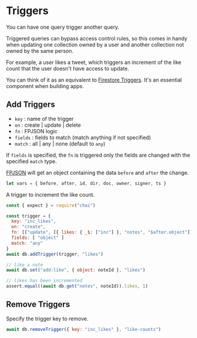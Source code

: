# Triggers

You can have one query trigger another query.

Triggered queries can bypass access control rules, so this comes in handy when updating one collection owned by a user and another collection not owned by the same person.

For example, a user likes a tweet, which triggers an increment of the like count that the user doesn't have access to update.

You can think of it as an equivalent to [Firestore Triggers](https://firebase.google.com/docs/functions/firestore-events?gen=2nd). It's an essential component when building apps.

## Add Triggers

- `key` : name of the trigger
- `on` : create | update | delete
- `fn` : FPJSON logic
- `fields` : fields to match (match anything if not specified)
- `match` : all | any | none (default to `any`)

If `fields` is specified, the `fn` is triggered only the fields are changed with the specified `match` type.

[FPJSON](https://fpjson.weavedb.dev/) will get an object containing the data `before` and `after` the change.

```javascript
let vars = { before, after, id, dir, doc, owner, signer, ts }

```

A trigger to increment the like count.

```javascript
const { expect } = require("chai")

const trigger = {
  key: "inc_likes",
  on: "create",
  fn: [["update", [{ likes: { _$: ["inc"] }, "notes", "$after.object"]]],
  fields: [ "object" ]
  match: "any"
}
await db.addTrigger(trigger, "likes")

// like a note
await db.set("add:like", { object: noteId }, "likes")

// likes has been incremented
assert.equal((await db.get("notes", noteId)).likes, 1)
```

## Remove Triggers

Specify the trigger key to remove.

```javascript
await db.removeTrigger({ key: "inc_likes" }, "like-counts")
```
